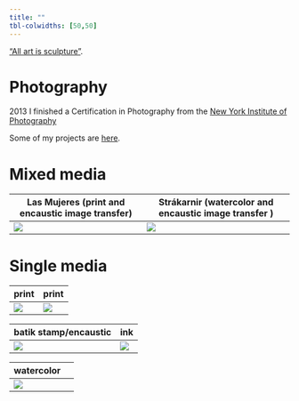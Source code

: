 ```yaml
---
title: ""
tbl-colwidths: [50,50]
---
```


["All art is sculpture"](https://johannahel.ga/cv/).

# Photography

2013 I finished a Certification in Photography from the [New York Institute of Photography](https://www.nyip.edu)

Some of my projects are [here](https://www.flickr.com/photos/jkbirnir/albums).

# Mixed media

| Las Mujeres (print and encaustic image transfer) | Strákarnir (watercolor and encaustic image transfer ) |
|----------------------------------|--------------------------------------|
| ![](images/art1.jpeg)                            | ![](images/art2.jpg)                                  |

# Single media

| print                | print                |
|----------------------|----------------------|
| ![](images/art4.jpg) | ![](images/art3.jpg) |

| batik stamp/encaustic | ink                  |
|-----------------------|----------------------|
| ![](images/art6.jpg)  | ![](images/art7.jpg) |

| watercolor           |     |
|----------------------|-----|
| ![](images/art5.jpg) |     |
